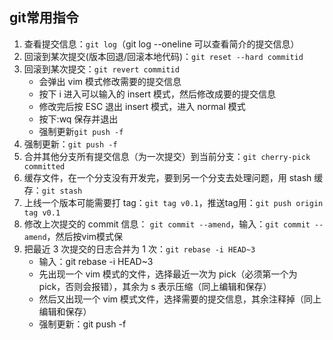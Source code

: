 ## git常用指令

1.  查看提交信息：`git log`（git log --oneline 可以查看简介的提交信息）
2.  回滚到某次提交(版本回退/回滚本地代码)：`git reset --hard commitid`
3.  回滚到某次提交：`git revert commitid`
    - 会弹出 vim 模式修改需要的提交信息
    - 按下 i 进入可以输入的 insert 模式，然后修改成要的提交信息
    -  修改完后按 ESC 退出 insert 模式，进入 normal 模式
    -  按下:wq 保存并退出
    - 强制更新`git push -f`
4.  强制更新：`git push -f`
5.  合并其他分支所有提交信息（为一次提交）到当前分支：`git cherry-pick committed`
6.   缓存文件，在一个分支没有开发完，要到另一个分支去处理问题，用 stash 缓存：`git stash`
7.  
    上线一个版本可能需要打 tag：`git tag v0.1`，推送tag用：`git push origin tag v0.1`
8.  修改上次提交的 commit 信息： `git commit --amend`，输入：`git commit --amend`，然后按vim模式保
9.  把最近 3 次提交的日志合并为 1 次：`git rebase -i HEAD~3`
    - 输入：git rebase -i HEAD~3
    -  先出现一个 vim 模式的文件，选择最近一次为 pick（必须第一个为 pick，否则会报错），其余为 s 表示压缩（同上编辑和保存）
    - 然后又出现一个 vim 模式文件，选择需要的提交信息，其余注释掉（同上编辑和保存）
    - 强制更新：git push -f
